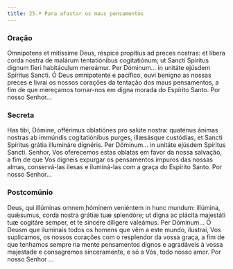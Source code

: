 ```yaml
---
title: 25.ª Para afastar os maus pensamentos
---
```


### Oração

<div class="side-by-side not-content">
  <span>
    Omnípotens et mitíssime Deus, réspice propítius ad preces nostras: et líbera corda nostra de
    malárum tentatiónibus cogitatiónum; ut Sancti Spíritus dignum fíeri habitáculum mereámur. Per
    Dóminum... in unitáte ejúsdem Spíritus Sancti.
  </span>
  <span>
    Ó Deus omnipotente e pacífico, ouvi benigno as nossas preces e livrai os nossos corações da
    tentação dos maus pensamentos, a fim de que mereçamos tornar-nos em digna morada do Espírito
    Santo. Por nosso Senhor...
  </span>
</div>

### Secreta

<div class="side-by-side not-content">
  <span>
    Has tibi, Dómine, offérimus oblatiónes pro salúte nostra: quaténus ánimas nostras ab immúndis
    cogitatiónibus purges, illæsásque custódias, et Sancti Spíritus grátia illumináre dignéris. Per
    Dóminum... in unitáte ejúsdem Spíritus Sancti.
  </span>
  <span>
    Senhor, Vos oferecemos estas oblatas em favor da nossa salvação, a fim de que Vos digneis
    expurgar os pensamentos impuros das nossas almas, conservá-las ilesas e iluminá-las com a graça
    do Espírito Santo. Por nosso Senhor...
  </span>
</div>

### Postcomúnio

<div class="side-by-side not-content">
  <span>
    Deus, qui illúminas omnem hóminem veniéntem in hunc mundum: illúmina, quǽsumus, corda nostra
    grátiæ tuæ splendóre; ut digna ac plácita majestáti tuæ cogitáre semper, et te sincére dilígere
    valeámus. Per Dóminum...
  </span>
  <span>
    Ó Deusm que iluminais todos os homens que vêm a este mundo, ilustrai, Vos suplicamos, os nossos
    corações com o resplendor da vossa graça, a fim de que tenhamos sempre na mente pensamentos
    dignos e agradáveis à vossa majestade e consagremos sinceramente, e só a Vós, todo nosso amor.
    Por nosso Senhor ...
  </span>
</div>
